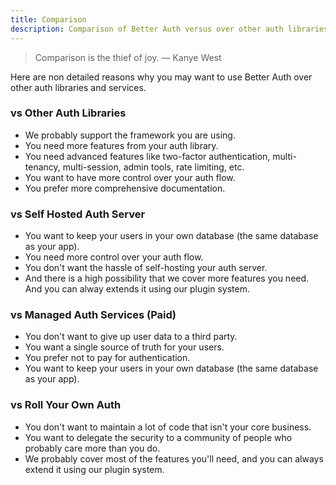 ```yaml
---
title: Comparison
description: Comparison of Better Auth versus over other auth libraries and services.
---
```


> <p className="text-orange-200">Comparison is the thief of joy. — Kanye West</p>

Here are non detailed reasons why you may want to use Better Auth over other auth libraries and services.

### vs Other Auth Libraries

- We probably support the framework you are using.
- You need more features from your auth library.
- You need advanced features like two-factor authentication, multi-tenancy, multi-session, admin tools, rate limiting, etc.
- You want to have more control over your auth flow.
- You prefer more comprehensive documentation.

### vs Self Hosted Auth Server
- You want to keep your users in your own database (the same database as your app).
- You need more control over your auth flow.
- You don't want the hassle of self-hosting your auth server.
- And there is a high possibility that we cover more features you need. And you can alway extends it using our plugin system.

### vs Managed Auth Services (Paid)

- You don't want to give up user data to a third party.
- You want a single source of truth for your users.
- You prefer not to pay for authentication.
- You want to keep your users in your own database (the same database as your app).

### vs Roll Your Own Auth

- You don't want to maintain a lot of code that isn't your core business.
- You want to delegate the security to a community of people who probably care more than you do.
- We probably cover most of the features you'll need, and you can always extend it using our plugin system.